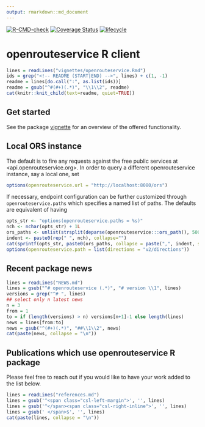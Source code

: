 ```yaml
---
output: rmarkdown::md_document
---
```

[![R-CMD-check](https://github.com/GIScience/openrouteservice-r/actions/workflows/R-CMD-check.yaml/badge.svg)](https://github.com/GIScience/openrouteservice-r/actions/workflows/R-CMD-check.yaml)
[![Coverage Status](https://img.shields.io/codecov/c/github/GIScience/openrouteservice-r/master.svg)](https://app.codecov.io/github/GIScience/openrouteservice-r?branch=master)
[![lifecycle](https://lifecycle.r-lib.org/articles/figures/lifecycle-experimental.svg)](https://lifecycle.r-lib.org/articles/stages.html#experimental)

# openrouteservice R client

```r
lines = readLines("vignettes/openrouteservice.Rmd")
ids = grep("<!-- README (START|END) -->", lines) + c(1, -1)
readme = lines[do.call(":", as.list(ids))]
readme = gsub("^#(#+)(.*)", "\\1\\2", readme)
cat(knitr::knit_child(text=readme, quiet=TRUE))
```

## Get started

See the package
[vignette](https://giscience.github.io/openrouteservice-r/articles/openrouteservice.html)
for an overview of the offered functionality.

## Local ORS instance

The default is to fire any requests against the free public services at
<api.openrouteservice.org>. In order to query a different openrouteservice
instance, say a local one, set

```r
options(openrouteservice.url = "http://localhost:8080/ors")
```

If necessary, endpoint configuration can be further customized through
`openrouteservice.paths` which specifies a named list of paths. The defaults are
equivalent of having

```r
opts_str <- "options(openrouteservice.paths = %s)"
nch <- nchar(opts_str) + 1L
ors_paths <- unlist(strsplit(deparse(openrouteservice:::ors_path(), 500L), ","))
indent <- paste0(rep(" ", nch), collapse="")
cat(sprintf(opts_str, paste0(ors_paths, collapse = paste(",", indent, sep="\n"))))
options(openrouteservice.path = list(directions = "v2/directions"))
```

## Recent package news

```r
lines = readLines("NEWS.md")
lines = gsub("^# openrouteservice (.*)", "# version \\1", lines)
versions = grep("^# ", lines)
## select only n latest news
n = 3
from = 1
to = if (length(versions) > n) versions[n+1]-1 else length(lines)
news = lines[from:to]
news = gsub("^(#+)(.*)", "##\\1\\2", news)
cat(paste(news, collapse = "\n"))
```

## Publications which use openrouteservice R package

Please feel free to reach out if you would like to have your work added to the list below.

```r
lines = readLines("references.md")
lines = gsub('^<span class="csl-left-margin">', '', lines)
lines = gsub('^</span><span class="csl-right-inline">', '', lines)
lines = gsub(' </span>$', '', lines)
cat(paste(lines, collapse = "\n"))
```
